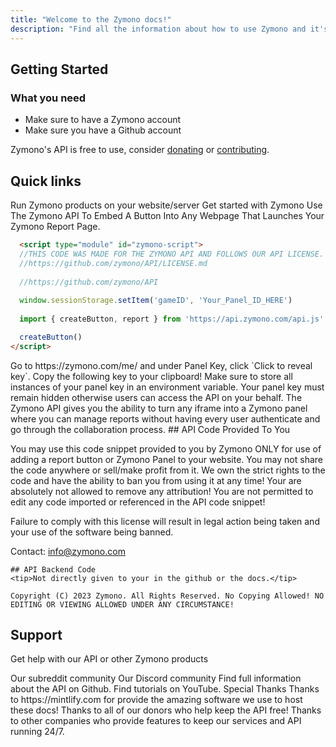 ```yaml
---
title: "Welcome to the Zymono docs!"
description: "Find all the information about how to use Zymono and it's API here."
---
```


## Getting Started
### What you need
- Make sure to have a Zymono account
- Make sure you have a Github account

<Tip>
  Zymono's API is free to use, consider <a href="https://zymono.com/donate">donating</a> or <a href="https://zymono.com/contribute">contributing</a>.
</Tip>

## Quick links
<CardGroup>
  <Card title="API Setup" icon="rectangle-terminal" href="/api-reference">
    Run Zymono products on your website/server
  </Card>
  <Card title="Get Started" icon="sliders" href="https://zymono.com">
    Get started with Zymono
  </Card>

</CardGroup>

<AccordionGroup>
  <Accordion title="Add a Zymono button">
    Use The Zymono API To Embed A Button Into Any Webpage That Launches Your Zymono Report Page.

  ```html reportButton.html
    <script type="module" id="zymono-script">
    //THIS CODE WAS MADE FOR THE ZYMONO API AND FOLLOWS OUR API LICENSE. 
    //https://github.com/zymono/API/LICENSE.md
    
    //https://github.com/zymono/API
    
    window.sessionStorage.setItem('gameID', 'Your_Panel_ID_HERE')
    
    import { createButton, report } from 'https://api.zymono.com/api.js'

    createButton()
</script>
 ```
  </Accordion>

  <Accordion title="How to find panel ID">
    Go to https://zymono.com/me/ and under Panel Key, click `Click to reveal key`. Copy the following key to your clipboard!
  </Accordion>

  <Accordion title="API safety">
    Make sure to store all instances of your panel key in an environment variable. Your panel key must remain hidden otherwise users can access the API on your behalf.
  </Accordion>
   <Accordion title="What's the API">
    The Zymono API gives you the ability to turn any iframe into a Zymono panel where you can manage reports without having every user authenticate and go through the collaboration process.
  </Accordion>
  
  <Accordion title="Licenses">
    ## API Code Provided To You
    
You may use this code snippet provided to you by Zymono ONLY for use of adding a report button or Zymono Panel to your website. You may not share the code anywhere or sell/make profit from it. We own the strict rights to the code and have the ability to ban you from using it at any time! Your are absolutely not allowed to remove any attribution! You are not permitted to edit any code imported or referenced in the API code snippet!

Failure to comply with this license will result in legal action being taken and your use of the software being banned.

Contact: info@zymono.com
    
    ## API Backend Code
    <tip>Not directly given to your in the github or the docs.</tip>
    
    Copyright (C) 2023 Zymono. All Rights Reserved. No Copying Allowed! NO EDITING OR VIEWING ALLOWED UNDER ANY CIRCUMSTANCE!
  </Accordion>
</AccordionGroup>

## Support
Get help with our API or other Zymono products

<CardGroup>
  <Card title="Reddit" icon="reddit" href="https://reddit.com/r/zymono">
    Our subreddit community
  </Card>
  <Card title="Discord" icon="discord" href="https://dsc.gg/zymono">
    Our Discord community
  </Card>
  <Card title="Github" icon="github" href="//github.com/zymono/API">
    Find full information about the API on Github.
  </Card>
  <Card title="YouTube" icon="youtube" href="//youtube.com/@zymono">
    Find tutorials on YouTube.
  </Card>
</CardGroup>
<Info>Special Thanks</Info>
<Tabs>
  <Tab title="Mintlify">
    Thanks to https://mintlify.com for provide the amazing software we use to host these docs!
  </Tab>
  <Tab title="Donors">
    Thanks to all of our donors who help keep the API free!
  </Tab>
  <Tab title="Affiliates">
    Thanks to other companies who provide features to keep our services and API running 24/7.
  </Tab>
</Tabs>
